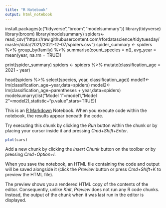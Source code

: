 ```yaml
---
title: "R Notebook"
output: html_notebook
---
```

install.packages(c("tidyverse","broom","modelsummary"))
library(tidyverse)
library(broom)
library(modelsummary)
spiders<-read_csv("https://raw.githubusercontent.com/rfordatascience/tidytuesday/master/data/2021/2021-12-07/spiders.csv")
spider_summary <- spiders %>%
  group_by(family) %>%
  summarise(count_species = n(),
    avg_year = mean(year, na.rm = TRUE))

print(spider_summary)
spiders <- spiders %>%
  mutate(classification_age = 2021 - year)

head(spiders %>% select(species, year, classification_age))
model1<-lm(classification_age~year,data=spiders)
model2<-lm(classification_age~parentheses + year,data=spiders)
modelsumarry(list("Model 1"=model1,"Model 2"=model2),statistic+"p.value",stars=TRUE))

This is an [R Markdown](http://rmarkdown.rstudio.com) Notebook. When you execute code within the notebook, the results appear beneath the code. 

Try executing this chunk by clicking the *Run* button within the chunk or by placing your cursor inside it and pressing *Cmd+Shift+Enter*. 

```r
plot(cars)
```

Add a new chunk by clicking the *Insert Chunk* button on the toolbar or by pressing *Cmd+Option+I*.

When you save the notebook, an HTML file containing the code and output will be saved alongside it (click the *Preview* button or press *Cmd+Shift+K* to preview the HTML file). 

The preview shows you a rendered HTML copy of the contents of the editor. Consequently, unlike *Knit*, *Preview* does not run any R code chunks. Instead, the output of the chunk when it was last run in the editor is displayed.

